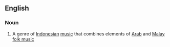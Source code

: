 ==English==

===Noun===
{{wikipedia}}
{{en-noun|-}}

#{{music}} A genre of [[Indonesian]] [[music]] that combines elements of [[Arab]] and [[Malay]] [[folk music]]